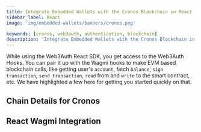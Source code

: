 ```yaml
---
title: Integrate Embedded Wallets with the Cronos Blockchain in React
sidebar_label: React
image: 'img/embedded-wallets/banners/cronos.png'

keywords: [cronos, web3auth, authentication, blockchain]
description: 'Integrate Embedded Wallets with the Cronos Blockchain in React | Embedded Wallets'
---
```



While using the Web3Auth React SDK, you get access to the Web3Auth Hooks. You can pair it up with the Wagmi hooks to make EVM based blockchain calls, like getting user's `account`, fetch `balance`, `sign transaction`, `send transaction`, `read` from and `write` to the smart contract, etc. We have highlighted a few here for getting you started quickly on that.

## Chain Details for Cronos

<ChainDetailsCronos />

## React Wagmi Integration

<ReactWagmiIntegration />
